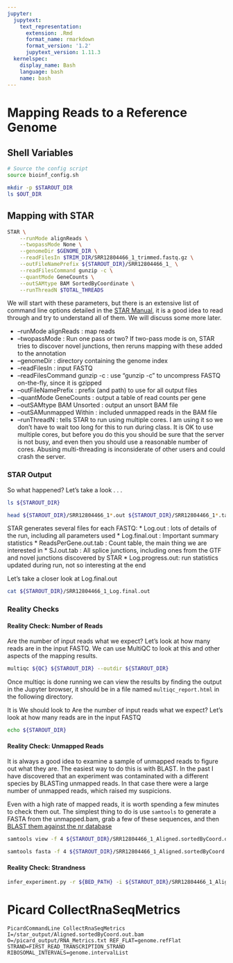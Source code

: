 ```yaml
---
jupyter:
  jupytext:
    text_representation:
      extension: .Rmd
      format_name: rmarkdown
      format_version: '1.2'
      jupytext_version: 1.11.3
  kernelspec:
    display_name: Bash
    language: bash
    name: bash
---
```


# Mapping Reads to a Reference Genome
<!---
** Add Intro Text***
-->

## Shell Variables

```bash
# Source the config script
source bioinf_config.sh

mkdir -p $STAROUT_DIR
ls $OUT_DIR
```

## Mapping with STAR


```bash
STAR \
    --runMode alignReads \
    --twopassMode None \
    --genomeDir $GENOME_DIR \
    --readFilesIn $TRIM_DIR/SRR12804466_1_trimmed.fastq.gz \
    --outFileNamePrefix ${STAROUT_DIR}/SRR12804466_1_ \
    --readFilesCommand gunzip -c \
    --quantMode GeneCounts \
    --outSAMtype BAM SortedByCoordinate \
    --runThreadN $TOTAL_THREADS
```

We will start with these parameters, but there is an extensive list of command line options detailed in the [STAR Manual](https://github.com/alexdobin/STAR/blob/master/doc/STARmanual.pdf), it is a good idea to read through and try to understand all of them.  We will discuss some more later.

* --runMode alignReads : map reads 
* --twopassMode : Run one pass or two? If two-pass mode is on, STAR tries to discover novel junctions, then reruns mapping with these added to the annotation
* --genomeDir : directory containing the genome index
* --readFilesIn : input FASTQ
* --readFilesCommand gunzip -c : use "gunzip -c" to uncompress FASTQ on-the-fly, since it is gzipped
* --outFileNamePrefix : prefix (and path) to use for all output files
* --quantMode GeneCounts : output a table of read counts per gene
* --outSAMtype BAM Unsorted : output an unsort BAM file
* --outSAMunmapped Within : included unmapped reads in the BAM file
* --runThreadN : tells STAR to run using multiple cores.  I am using it so we don't have to wait too long for this to run during class.  It is OK to use multiple cores, but before you do this you should be sure that the server is not busy, and even then you should use a reasonable number of cores.  Abusing multi-threading is inconsiderate of other users and could crash the server.



### STAR Output
So what happened? Let's take a look . . .

```bash
ls ${STAROUT_DIR}
```

```bash
head ${STAROUT_DIR}/SRR12804466_1*.out ${STAROUT_DIR}/SRR12804466_1*.tab
```

STAR generates several files for each FASTQ:
* Log.out : lots of details of the run, including all parameters used
* Log.final.out : Important summary statistics
* ReadsPerGene.out.tab : Count table, the main thing we are interested in
* SJ.out.tab : All splice junctions, including ones from the GTF and novel junctions discovered by STAR
* Log.progress.out: run statistics updated during run, not so interesting at the end

Let's take a closer look at Log.final.out

```bash
cat ${STAROUT_DIR}/SRR12804466_1_Log.final.out
```

### Reality Checks

#### Reality Check: Number of Reads
Are the number of input reads what we expect? Let's look at how many reads are in the input FASTQ.  We can use MultiQC to look at this and other aspects of the mapping results.

```bash
multiqc ${QC} ${STAROUT_DIR} --outdir ${STAROUT_DIR}
```

Once multiqc is done running we can view the results by finding the output in the Jupyter browser, it should be in a file named `multiqc_report.html` in the following directory.

It is 
We should look to Are the number of input reads what we expect? Let's look at how many reads are in the input FASTQ

```bash
echo ${STAROUT_DIR}
```

#### Reality Check: Unmapped Reads
It is always a good idea to examine a sample of unmapped reads to figure out what they are. The easiest way to do this is with BLAST.  In the past I have discovered that an experiment was contaminated with a different species by BLASTing unmapped reads.  In that case there were a large number of unmapped reads, which raised my suspicions.

Even with a high rate of mapped reads, it is worth spending a few minutes to check them out.  The simplest thing to do is use `samtools` to generate a FASTA from the unmapped.bam, grab a few of these sequences, and then [BLAST them against the nr database](https://blast.ncbi.nlm.nih.gov/Blast.cgi?PROGRAM=blastn&PAGE_TYPE=BlastSearch&LINK_LOC=blasthome)

```bash
samtools view -f 4 ${STAROUT_DIR}/SRR12804466_1_Aligned.sortedByCoord.out.bam

```

```bash
samtools fasta -f 4 ${STAROUT_DIR}/SRR12804466_1_Aligned.sortedByCoord.out.bam | head -n20
```

#### Reality Check: Strandness

```bash
infer_experiment.py -r ${BED_PATH} -i ${STAROUT_DIR}/SRR12804466_1_Aligned.sortedByCoord.out.bam
```

# Picard CollectRnaSeqMetrics

`PicardCommandLine CollectRnaSeqMetrics I=/star_output/Aligned.sortedByCoord.out.bam O=/picard_output/RNA_Metrics.txt REF_FLAT=genome.refFlat STRAND=FIRST_READ_TRANSCRIPTION_STRAND RIBOSOMAL_INTERVALS=genome.intervalList`
